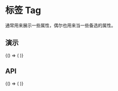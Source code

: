 
# 标签 Tag

通常用来展示一些属性，偶尔也用来当一些备选的属性。

## 演示

<BrowserOnly>
  {() => (<ThemeProvider>
    <Grid xGap={16} cols={2} style={{
      alignItems: 'flex-start'
    }}>
      <Grid yGap={16} cols={1}>
        <CodeBlock title="基础"
                   description={'它有不同的类型。'}
                   code={String(BasicCode)}>
          <Basic />
        </CodeBlock>
        <CodeBlock title="尺寸"
                   description={'它有不同的尺寸。'}
                   code={String(SizeCode)}>
          <Size />
        </CodeBlock>
        <CodeBlock title="禁用"
                   code={String(DisabledCode)}>
          <Disabled />
        </CodeBlock>
      </Grid>
      <Grid yGap={16} cols={1}>
        <CodeBlock title="可关闭的"
                   code={String(CloseableCode)}>
          <Closeable />
        </CodeBlock>
        <CodeBlock title="无边框"
                   code={String(NoBorderedCode)}>
          <NoBordered />
        </CodeBlock>
      </Grid>
    </Grid>
  </ThemeProvider>)}
</BrowserOnly>

## API
<BrowserOnly>
  {() => (
    <ThemeProvider>
      <Api />
    </ThemeProvider>
  )}
</BrowserOnly>